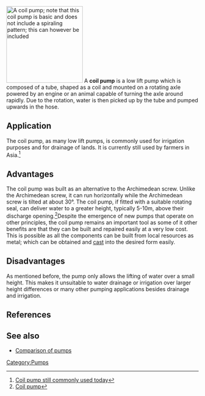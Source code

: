 {{Lang|[[Pampu ya koili|Kiswahili]] - [[Coil pump|English]]}}

[[Image:Coil_pump.jpg|thumb|right|200px|A coil pump; note that this coil pump is basic and does not include a [[Movements_of_liquids_and_gases_in_pumps_and_motors|spiraling pattern]]; this ''can'' however be included]]
A '''coil pump''' is a low lift pump which is composed of a tube, shaped as a coil and mounted on a rotating axle powered by an engine or an animal capable of turning the axle around rapidly. Due to the rotation, water is then picked up by the tube and pumped upwards in the hose.

==Application==
The coil pump, as many low lift pumps, is commonly used for irrigation purposes and for drainage of lands. It is currently still used by farmers in Asia.<ref>[http://blog.modernmechanix.com/2007/07/27/chinese-windmill-waters-farm/ Coil pump still commonly used today]</ref>

==Advantages==
The coil pump was built as an alternative to the Archimedean screw. Unlike the Archimedean screw, it can run horizontally while the Archimedean screw is tilted at about 30°. The coil pump, if fitted with a suitable rotating seal, can deliver water to a greater height, typically 5-10m, above their discharge opening.<ref>[http://www.fao.org/docrep/010/ah810e/AH810E06.htm Coil pump]</ref>Despite the emergence of new pumps that operate on other principles, the coil pump remains an important tool as some of it other benefits are that they can be built and repaired easily at a very low cost. This is possible as all the components can be built from local resources as metal; which can be obtained and [[casting|cast]] into the desired form easily.

==Disadvantages==
As mentioned before, the pump only allows the lifting of water over a small height. This makes it unsuitable to water drainage or irrigation over larger height differences or many other pumping applications besides drainage and irrigation.

==References==
{{reflist}}

==See also==
* [[Comparison of pumps]]

[[Category:Pumps]]